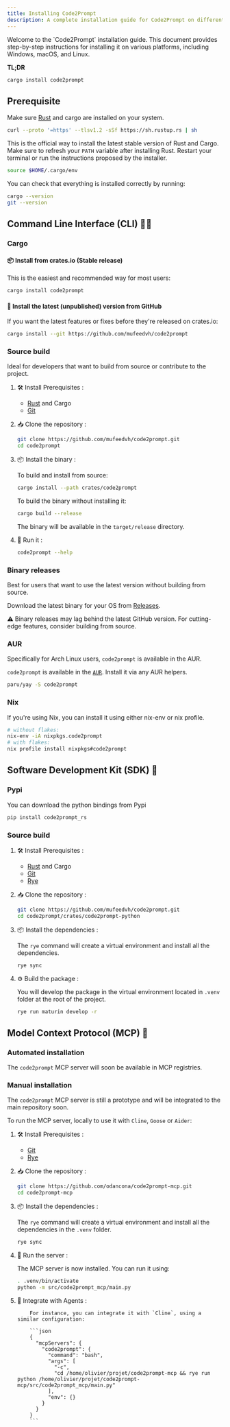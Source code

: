 ```yaml
---
title: Installing Code2Prompt
description: A complete installation guide for Code2Prompt on different operating systems.
---
```




<Card title="Guide Overview">
  Welcome to the `Code2Prompt` installation guide. This document provides
  step-by-step instructions for installing it on various platforms, including
  Windows, macOS, and Linux.
</Card>

**TL;DR**

```sh
cargo install code2prompt
```

## Prerequisite

Make sure [Rust](https://www.rust-lang.org/tools/install) and cargo are installed on your system.

```sh
curl --proto '=https' --tlsv1.2 -sSf https://sh.rustup.rs | sh
```

This is the official way to install the latest stable version of Rust and Cargo.
Make sure to refresh your `PATH` variable after installing Rust. Restart your terminal or run the instructions proposed by the installer.

```sh
source $HOME/.cargo/env
```

You can check that everything is installed correctly by running:

```sh
cargo --version
git --version
```

## Command Line Interface (CLI) 👨‍💻

### Cargo

#### 📦 Install from crates.io (Stable release)

This is the easiest and recommended way for most users:

```sh
cargo install code2prompt
```

#### 🧪 Install the latest (unpublished) version from GitHub

If you want the latest features or fixes before they're released on crates.io:

```sh
cargo install --git https://github.com/mufeedvh/code2prompt
```

### Source build

Ideal for developers that want to build from source or contribute to the project.

<Steps>

1.  🛠️ Install Prerequisites :

    - [Rust](https://www.rust-lang.org/tools/install) and Cargo
    - [Git](https://git-scm.com/downloads)

2.  📥 Clone the repository :

    ```sh
    git clone https://github.com/mufeedvh/code2prompt.git
    cd code2prompt
    ```

3.  📦 Install the binary :

    To build and install from source:

    ```sh
    cargo install --path crates/code2prompt
    ```

    To build the binary without installing it:

    ```sh
    cargo build --release
    ```

    The binary will be available in the `target/release` directory.

4.  🚀 Run it :

    ```sh
    code2prompt --help
    ```

</Steps>

### Binary releases

Best for users that want to use the latest version without building from source.

Download the latest binary for your OS from [Releases](https://github.com/mufeedvh/code2prompt/releases).

⚠️ Binary releases may lag behind the latest GitHub version. For cutting-edge features, consider building from source.

### AUR

Specifically for Arch Linux users, `code2prompt` is available in the AUR.

`code2prompt` is available in the [`AUR`](https://aur.archlinux.org/packages?O=0&K=code2prompt). Install it via any AUR helpers.

```sh
paru/yay -S code2prompt
```

### Nix

If you're using Nix, you can install it using either nix-env or nix profile.

```sh
# without flakes:
nix-env -iA nixpkgs.code2prompt
# with flakes:
nix profile install nixpkgs#code2prompt
```

## Software Development Kit (SDK) 🐍

### Pypi

You can download the python bindings from Pypi

```sh
pip install code2prompt_rs
```

### Source build

<Steps>

1.  🛠️ Install Prerequisites :

    - [Rust](https://www.rust-lang.org/tools/install) and Cargo
    - [Git](https://git-scm.com/downloads)
    - [Rye](https://rye.astral.sh/)

2.  📥 Clone the repository :

    ```sh
    git clone https://github.com/mufeedvh/code2prompt.git
    cd code2prompt/crates/code2prompt-python
    ```

3.  📦 Install the dependencies :

    The `rye` command will create a virtual environment and install all the dependencies.

    ```sh
    rye sync
    ```

4.  ⚙️ Build the package :

    You will develop the package in the virtual environment located in `.venv` folder at the root of the project.

    ```sh
    rye run maturin develop -r
    ```

</Steps>

## Model Context Protocol (MCP) 🤖

### Automated installation

The `code2prompt` MCP server will soon be available in MCP registries.

### Manual installation

The `code2prompt` MCP server is still a prototype and will be integrated to the main repository soon.

To run the MCP server, locally to use it with `Cline`, `Goose` or `Aider`:

<Steps>

1.  🛠️ Install Prerequisites :

    - [Git](https://git-scm.com/downloads)
    - [Rye](https://rye.astral.sh/)

2.  📥 Clone the repository :

    ```sh
    git clone https://github.com/odancona/code2prompt-mcp.git
    cd code2prompt-mcp
    ```

3.  📦 Install the dependencies :

    The `rye` command will create a virtual environment and install all the dependencies in the `.venv` folder.

    ```sh
    rye sync
    ```

4.  🚀 Run the server :

    The MCP server is now installed. You can run it using:

    ```sh
    . .venv/bin/activate
    python -m src/code2prompt_mcp/main.py
    ```

5.  🔌 Integrate with Agents :

            For instance, you can integrate it with `Cline`, using a similar configuration:

            ```json
            {
              "mcpServers": {
                "code2prompt": {
                  "command": "bash",
                  "args": [
                    "-c",
                    "cd /home/olivier/projet/code2prompt-mcp && rye run python /home/olivier/projet/code2prompt-mcp/src/code2prompt_mcp/main.py"
                  ],
                  "env": {}
                }
              }
            }
            ```

</Steps>
